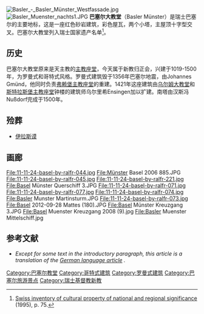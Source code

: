 [[File:Basler_-_Basler_Münster_Westfassade.jpg|thumb]]
[[File:Basler_Muenster_nachts1.JPG|thumb]]
'''巴塞尔大教堂'''（Basler Münster）是瑞士巴塞尔的主要地标，这是一座红色砂岩建筑，彩色屋瓦，两个小塔，主屋顶十字型交叉。巴塞尔大教堂列入瑞士国家遗产名单<ref>[[Swiss_inventory_of_cultural_property_of_national_and_regional_significance|Swiss inventory of cultural property of national and regional significance]] (1995), p. 75.</ref>。

== 历史 ==
巴塞尔大教堂原来是天主教的[[主教座堂|主教座堂]]，今天属于新教归正会，兴建于1019-1500年，为罗曼式和哥特式风格。罗曼式建筑毁于1356年巴塞尔地震，由Johannes Gmünd，他同时负责[[弗赖堡主教座堂|弗赖堡主教座堂]]的重建。1421年这座建筑由[[乌尔姆大教堂|乌尔姆大教堂]]和[[斯特拉斯堡主教座堂|斯特拉斯堡主教座堂]]钟楼的建筑师乌尔里希Ensingen加以扩建。南塔由汉斯冯Nußdorf完成于1500年。

== 殓葬 ==
* [[伊拉斯谟|伊拉斯谟]]

== 画廊 ==
<gallery>
File:11-11-24-basel-by-ralfr-044.jpg
File:Münster Basel 2006 885.JPG
File:11-11-24-basel-by-ralfr-045.jpg
File:11-11-24-basel-by-ralfr-221.jpg
File:Basel Münster Querschiff 3.JPG
File:11-11-24-basel-by-ralfr-071.jpg
File:11-11-24-basel-by-ralfr-077.jpg
File:11-11-24-basel-by-ralfr-074.jpg
File:Basler Munster Martinsturm.JPG
File:11-11-24-basel-by-ralfr-073.jpg
File:Basel 2012-09-28 Mattes (180).JPG
File:Basel Münster Kreuzgang 3.JPG
File:Basel Muenster Kreuzgang 2008 (9).jpg
File:Basler Muenster Mittelschiff.jpg
</gallery>

== 参考文献 ==
<div class="references-small">
<references />
</div>
* ''Except for some text in the introductory paragraph, this article is a translation of the [http://de.wikipedia.org/wiki/Basler_M%C3%BCnster German language article] {{Wayback|url=http://de.wikipedia.org/wiki/Basler_M%C3%BCnster |date=20200924172423 }}.''

{{coord|47|33|24|N|7|35|32|E|display=title|region:CH-BS_type:landmark}}

{{commonscat|Münster (Basel)}}

{{Authority control}}
[[Category:巴塞尔教堂|Category:巴塞尔教堂]]
[[Category:哥特式建筑|Category:哥特式建筑]]
[[Category:罗曼式建筑|Category:罗曼式建筑]]
[[Category:巴塞尔旅游景点|Category:巴塞尔旅游景点]]
[[Category:瑞士基督教新教|Category:瑞士基督教新教]]